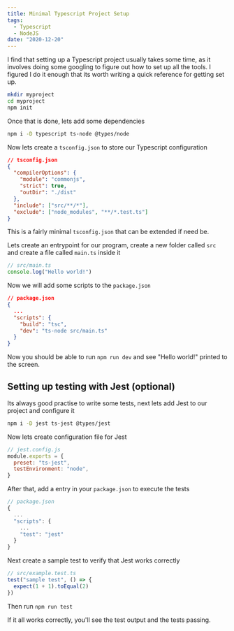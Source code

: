 ```yaml
---
title: Minimal Typescript Project Setup
tags:
  - Typescript
  - NodeJS
date: "2020-12-20"
---
```


I find that setting up a Typescript project usually takes some time, as it involves doing some googling to figure out how to set up all the tools. I figured I do it enough that its worth writing a quick reference for getting set up.

```bash
mkdir myproject
cd myproject
npm init
```

Once that is done, lets add some dependencies

```bash
npm i -D typescript ts-node @types/node
```

Now lets create a `tsconfig.json` to store our Typescript configuration

```json
// tsconfig.json
{
  "compilerOptions": {
    "module": "commonjs",
    "strict": true,
    "outDir": "./dist"
  },
  "include": ["src/**/*"],
  "exclude": ["node_modules", "**/*.test.ts"]
}
```

This is a fairly minimal `tsconfig.json` that can be extended if need be.

Lets create an entrypoint for our program, create a new folder called `src` and create a file called `main.ts` inside it

```ts
// src/main.ts
console.log("Hello world!")
```

Now we will add some scripts to the `package.json`

```json
// package.json
{
  ...
  "scripts": {
    "build": "tsc",
    "dev": "ts-node src/main.ts"
  }
}
```

Now you should be able to run `npm run dev` and see "Hello world!" printed to the screen.

## Setting up testing with Jest (optional)

Its always good practise to write some tests, next lets add Jest to our project and configure it

```bash
npm i -D jest ts-jest @types/jest
```

Now lets create configuration file for Jest

```js
// jest.config.js
module.exports = {
  preset: "ts-jest",
  testEnvironment: "node",
}
```

After that, add a entry in your `package.json` to execute the tests

```js
// package.json
{
  ...
  "scripts": {
    ...
    "test": "jest"
  }
}
```

Next create a sample test to verify that Jest works correctly

```ts
// src/example.test.ts
test("sample test", () => {
  expect(1 + 1).toEqual(2)
})
```

Then run `npm run test`

If it all works correctly, you'll see the test output and the tests passing.
